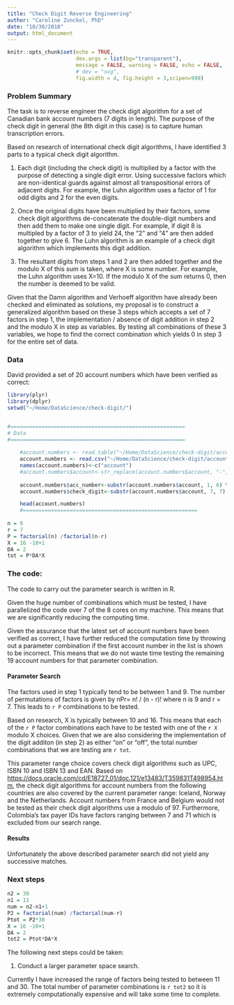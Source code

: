 ```yaml
---
title: "Check Digit Reverse Engineering"
author: "Caroline Zunckel, PhD"
date: "10/30/2018"
output: html_document
---
```


```r
knitr::opts_chunk$set(echo = TRUE,
                      dev.args = list(bg="transparent"),
                      message = FALSE, warning = FALSE, echo = FALSE,
                      # dev = "svg",
                      fig.width = 4, fig.height = 3,scipen=999)
```

### Problem Summary

The task is to reverse engineer the check digit algorithm for a set of Canadian bank account numbers (7 digits in length).  The purpose of the check digit in general (the 8th digit in this case) is to capture human transcription errors.  

Based on research of international check digit algorithms, I have identified 3 parts to a typical check digit algorithm.  

1.  Each digit (including the check digit) is multiplied by a factor with the purpose of detecting a single digit error.  Using successive factors which are non-identical guards against almost all transpositional errors of adjacent digits. For example, the Luhn algorithm uses a factor of 1 for odd digits and 2 for the even digits.  

2.  Once the original digits have been multiplied by their factors, some check digit algorithms de-concatenate the double-digit numbers and then add them to make one single digit. For example, if digit 8 is multipled by a factor of 3 to yield 24, the “2” and “4” are then added together to give 6.  The Luhn algorithm is an example of a check digit algorithm which implements this digit addition.

3.  The resultant digits from steps 1 and 2 are then added together and the modulo X of this sum is taken, where X is some number.   For example, the Luhn algorithm uses X=10.  If the modulo X of the sum returns 0, then the number is deemed to be valid.


Given that the Damn algorithm and Verhoeff algorithm have already been checked and eliminated as solutions, my proposal is to construct a generalized algorithm based on these 3 steps which accepts a set of 7 factors in step 1, the implementation / absence of digit addition in step 2 and the modulo X in step as variables.   By testing all combinations of these 3 variables, we hope to find the correct combination which yields 0 in step 3 for the entire set of data.  

### Data


David provided a set of 20 account numbers which have been verified as correct:
```r
library(plyr)
library(dplyr)
setwd("~/Home/DataScience/check-digit/")


#========================================================
# Data
#========================================================
    
    #account.numbers <- read.table("~/Home/DataScience/check-digit/account-numbers.csv", comment.char="")
    account.numbers <- read.csv("~/Home/DataScience/check-digit/account-numbers-verified.csv", sep="")
    names(account.numbers)<-c("account")
    #account.numbers$account<-str_replace(account.numbers$account, "-","")
    
    account.numbers$acc_number<-substr(account.numbers$account, 1, 6) %>% as.character()
    account.numbers$check_digit<-substr(account.numbers$account, 7, 7) %>% as.character()

    head(account.numbers)
    #========================================================
    
n = 9
r = 7
P = factorial(n) /factorial(n-r)
X = 16 -10+1
DA = 2
tot = P*DA*X
```


### The code:

The code to carry out the parameter search is written in R.   

Given the huge number of combinations which must be tested, I have parallelized the code over 7 of the 8 cores on my machine.  This means that we are significantly reducing the computing time.  

Given the assurance that the latest set of account numbers have been verified as correct, I have further reduced the computation time by throwing out a parameter combination if the first account number in the list is shown to be incorrect.   This means that we do not waste time testing the remaining 19 account numbers for that parameter combination.  

#### Parameter Search

The factors used in step 1 typically tend to be between 1 and 9. The number of permutations of factors is given by nPr= n! / (n - r)! where n is 9 and r = 7.  This leads to `r P` combinations to be tested.  

Based on research, X is typically between 10 and 16.  This means that each of the `r P` factor combinations each have to be tested with one of the `r X` modulo X choices.  Given that we are also considering the implementation of the digit additon (in step 2) as either “on” or “off”, the total number combinations that we are testing are `r tot`.


This parameter range choice covers check digit algorithms such as UPC, ISBN 10 and ISBN 13 and EAN.  Based on <https://docs.oracle.com/cd/E18727_01/doc.121/e13483/T359831T498954.htm>, the check digit algorithms for account numbers from the following countries are also covered by the current parameter range:  Iceland, Norway and the Netherlands. Account numbers from France and Belgium would not be tested as their check digit algorithms use a modulo of 97.  Furthermore, Colombia’s tax payer IDs have factors ranging between 7 and 71 which is excluded from our search range.   

#### Results

Unfortunately the above described parameter search did not yield any successive matches. 

### Next steps
```r
n2 = 30
n1 = 11
num = n2-n1+1
P2 = factorial(num) /factorial(num-r)
Ptot = P2*30
X = 16 -10+1
DA = 2
tot2 = Ptot*DA*X
```
The following next steps could be taken:

1.  Conduct a larger parameter space search.  

Currently I have increased the range of factors being tested to between 11 and 30.  The total number of parameter combinations is `r tot2` so it is extremely computationally expensive and will take some time to complete.    


